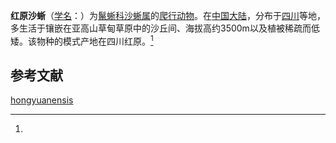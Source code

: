 {{Speciesbox
| name = 红原沙蜥
| status = 
| status_system = 
| image = 
| genus = Phrynocephalus
| species = hongyuanensis
| authority = (Zhao, Jing et Huang, 1980)<ref name='id4417'>{{cite web| url =http://www.bioinfo.cn/db05/BjdwSpecies.php?action=view&id=4417| title =红原沙蜥| work =《中国动物物种编目数据库》| publisher =中国科学院微生物研究所| author =中国科学院动物研究所| accessdate =2009-04-11| deadurl =yes| archiveurl =https://web.archive.org/web/20160305095725/http://www.bioinfo.cn/db05/BjdwSpecies.php?action=view&id=4417| archivedate =2016-03-05}}</ref>
}}

'''红原沙蜥'''（[[学名|学名]]：{{lang|la|''Phrynocephalus hongyuanensis''}}）为[[鬣蜥科|鬣蜥科]][[沙蜥属|沙蜥属]]的[[爬行动物|爬行动物]]。在[[中国大陆|中国大陆]]，分布于[[四川|四川]]等地，多生活于镶嵌在亚高山草甸草原中的沙丘间、海拔高约3500m以及植被稀疏而低矮。该物种的模式产地在四川红原。<ref name='id4417'/>

== 参考文献 ==
{{reflist}}

{{Wikispecies|Phrynocephalus hongyuanensis}}

[[Category:沙蜥属|hongyuanensis]]


{{蜥蜴小作品}}